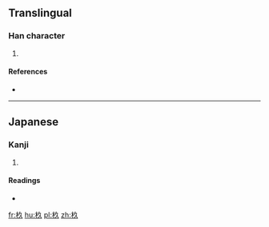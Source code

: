 ==Translingual==

===Han character===
{{Han char|rn=75|rad=木|as=03|sn=7|four=|canj=DNO,XDNO|ids=⿰木久}}

# {{defn|Han|sort=木03}}

====References====
* {{Han ref|kx=0513.011|hdz=21161.091|uh=6766|ud=26470}}

----

==Japanese==

===Kanji===
{{ja-kanji|grade=|rs=木03}}

# {{defn|lang=ja|sort=木03}}

====Readings====
* {{ja-readings|on=|kun=[[すぎ]] (sugi)}}

[[fr:杦]]
[[hu:杦]]
[[pl:杦]]
[[zh:杦]]